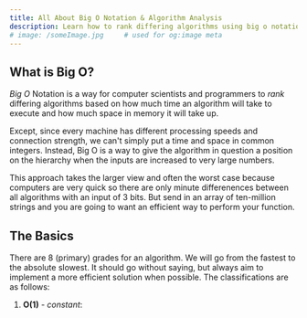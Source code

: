 ```yaml
---
title: All About Big O Notation & Algorithm Analysis
description: Learn how to rank differing algorithms using big o notation - software development.
# image: /someImage.jpg     # used for og:image meta
---
```


## What is Big O?

_Big O_ Notation is a way for computer scientists and programmers to _rank_ differing
algorithms based on how much time an algorithm will take to execute and how much space in memory it will take up.

Except, since every machine has different processing speeds and connection strength, we can't simply put a time and space
in common integers. Instead, Big O is a way to give the algorithm in question a position on the hierarchy when the inputs are increased to very large numbers.

This approach takes the larger view and often the worst case because computers are very quick so there are only
minute differenences between all algorithms with an input of 3 bits. But send in an array of ten-million strings and you are going to want an efficient way to perform your function.

## The Basics

There are 8 (primary) grades for an algorithm. We will go from the fastest to the absolute slowest. It should go without saying,
but always aim to implement a more efficient solution when possible. The classifications are as follows:

1. **O(1)** - _constant_:
